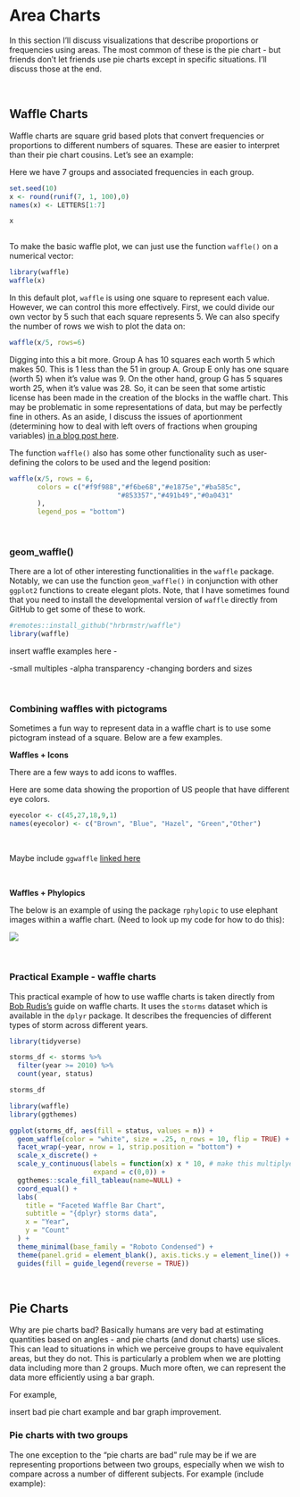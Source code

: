 # Area Charts

In this section I'll discuss visualizations that describe proportions or frequencies using areas. The most common of these is the pie chart - but friends don't let friends use pie charts except in specific situations. I'll discuss those at the end.

<br>

## Waffle Charts

Waffle charts are square grid based plots that convert frequencies or proportions to different numbers of squares. These are easier to interpret than their pie chart cousins. Let's see an example:

Here we have 7 groups and associated frequencies in each group.

```r
set.seed(10)
x <- round(runif(7, 1, 100),0)
names(x) <- LETTERS[1:7]

x
 
```

To make the basic waffle plot, we can just use the function `waffle()` on a numerical vector:

```r
library(waffle)
waffle(x)
```

In this default plot, `waffle` is using one square to represent each value. However, we can control this more effectively. First, we could divide our own vector by 5 such that each square represents 5. We can also specify the number of rows we wish to plot the data on:

```r
waffle(x/5, rows=6)
```

Digging into this a bit more. Group A has 10 squares each worth 5 which makes 50. This is 1 less than the 51 in group A. Group E only has one square (worth 5) when it's value was 9. On the other hand, group G has 5 squares worth 25, when it's value was 28. So, it can be seen that some artistic license has been made in the creation of the blocks in the waffle chart. This may be problematic in some representations of data, but may be perfectly fine in others. As an aside, I discuss the issues of aportionment (determining how to deal with left overs of fractions when grouping variables) [in a blog post here](https://jamescurley.blog/posts/2020-10-16-apportionment-methods/).

The function `waffle()` also has some other functionality such as user-defining the colors to be used and the legend position:

```r
waffle(x/5, rows = 6,
       colors = c("#f9f988","#f6be68","#e1875e","#ba585c",
                           "#853357","#491b49","#0a0431"
       ),
       legend_pos = "bottom")
```

<br>

### geom_waffle()

There are a lot of other interesting functionalities in the `waffle` package. Notably, we can use the function `geom_waffle()` in conjunction with other `ggplot2` functions to create elegant plots. Note, that I have sometimes found that you need to install the developmental version of `waffle` directly from GitHub to get some of these to work.

```r
#remotes::install_github("hrbrmstr/waffle")
library(waffle)
```

insert waffle examples here -

-small multiples -alpha transparency -changing borders and sizes

<br>

### Combining waffles with pictograms

Sometimes a fun way to represent data in a waffle chart is to use some pictogram instead of a square. Below are a few examples.

**Waffles + Icons**

There are a few ways to add icons to waffles.

Here are some data showing the proportion of US people that have different eye colors.

```r
eyecolor <- c(45,27,18,9,1)
names(eyecolor) <- c("Brown", "Blue", "Hazel", "Green","Other")
```

<br>

Maybe include `ggwaffle` [linked here](https://liamgilbey.github.io/ggwaffle/)

<br>

**Waffles + Phylopics**

The below is an example of using the package `rphylopic` to use elephant images within a waffle chart. (Need to look up my code for how to do this):

![](img/elephant.png)

<br>

### Practical Example - waffle charts

This practical example of how to use waffle charts is taken directly from [Bob Rudis's](https://rud.is/rpubs/building-waffle-charts.html) guide on waffle charts. It uses the `storms` dataset which is available in the `dplyr` package. It describes the frequencies of different types of storm across different years.

```r
library(tidyverse)

storms_df <- storms %>%
  filter(year >= 2010) %>%
  count(year, status) 

storms_df
```

```r

library(waffle)
library(ggthemes)

ggplot(storms_df, aes(fill = status, values = n)) +
  geom_waffle(color = "white", size = .25, n_rows = 10, flip = TRUE) +
  facet_wrap(~year, nrow = 1, strip.position = "bottom") +
  scale_x_discrete() +
  scale_y_continuous(labels = function(x) x * 10, # make this multiplyer the same as n_rows
                     expand = c(0,0)) +
  ggthemes::scale_fill_tableau(name=NULL) +
  coord_equal() +
  labs(
    title = "Faceted Waffle Bar Chart",
    subtitle = "{dplyr} storms data",
    x = "Year",
    y = "Count"
  ) +
  theme_minimal(base_family = "Roboto Condensed") +
  theme(panel.grid = element_blank(), axis.ticks.y = element_line()) +
  guides(fill = guide_legend(reverse = TRUE))
```

<br>

## Pie Charts

Why are pie charts bad? Basically humans are very bad at estimating quantities based on angles - and pie charts (and donut charts) use slices. This can lead to situations in which we perceive groups to have equivalent areas, but they do not. This is particularly a problem when we are plotting data including more than 2 groups. Much more often, we can represent the data more efficiently using a bar graph.

For example,

insert bad pie chart example and bar graph improvement.

### Pie charts with two groups

The one exception to the "pie charts are bad" rule may be if we are representing proportions between two groups, especially when we wish to compare across a number of different subjects. For example (include example):
